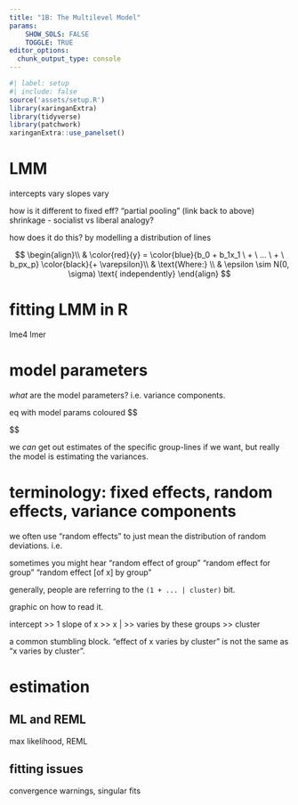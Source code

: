 ---
title: "1B: The Multilevel Model"
params: 
    SHOW_SOLS: FALSE
    TOGGLE: TRUE
editor_options: 
  chunk_output_type: console
---

```{r}
#| label: setup
#| include: false
source('assets/setup.R')
library(xaringanExtra)
library(tidyverse)
library(patchwork)
xaringanExtra::use_panelset()
```


# LMM

intercepts vary
slopes vary

how is it different to fixed eff?
"partial pooling" (link back to above)
shrinkage
- socialist vs liberal analogy?  

how does it do this?
by modelling a distribution of lines  


$$
\begin{align}\\
& \color{red}{y} = \color{blue}{b_0 + b_1x_1 \ + \ ... \ + \ b_px_p} \color{black}{+ \varepsilon}\\ 
& \text{Where:} \\
& \epsilon \sim N(0, \sigma) \text{ independently}
\end{align}
$$

# fitting LMM in R

lme4
lmer

# model parameters

_what_ are the model parameters? 
i.e. variance components. 

eq with model params coloured
$$

$$


we _can_ get out estimates of the specific group-lines if we want, but really the model is estimating the variances. 

# terminology: fixed effects, random effects, variance components

we often use "random effects" to just mean the distribution of random deviations. i.e. 

sometimes you might hear 
"random effect of group"
"random effect for group"
"random effect [of x] by group"

generally, people are referring to the `(1 + ... | cluster)` bit. 

graphic on how to read it.

intercept >> 1
slope of x >> x
| >> varies by
these groups >> cluster

a common stumbling block. 
"effect of x varies by cluster" is not the same as "x varies by cluster".  





# estimation

## ML and REML

max likelihood, REML

## fitting issues

convergence warnings, singular fits 






